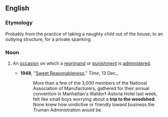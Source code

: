 ==English==

===Etymology===
Probably from the practice of taking a naughty child out of the house, to an outlying structure, for a private spanking.

===Noun===
{{en-noun|head=[[trip]] [[to]] [[the]] [[woodshed]]|trips to the woodshed}}

# {{chiefly|US|idiomatic}} An [[occasion]] on which a [[reprimand]] or [[punishment]] is [[administer]]ed.
#* '''1948''', "[http://www.time.com/time/magazine/article/0,9171,799499,00.html Sweet Reasonableness]," ''Time'', 13 Dec.,
#*: More than a few of the 3,000 members of the National Association of Manufacturers, gathered for their annual convention in Manhattan's Waldorf-Astoria Hotel last week, felt like small boys worrying about a '''trip to the woodshed'''. None knew how vindictive or friendly toward business the Truman Administration would be.